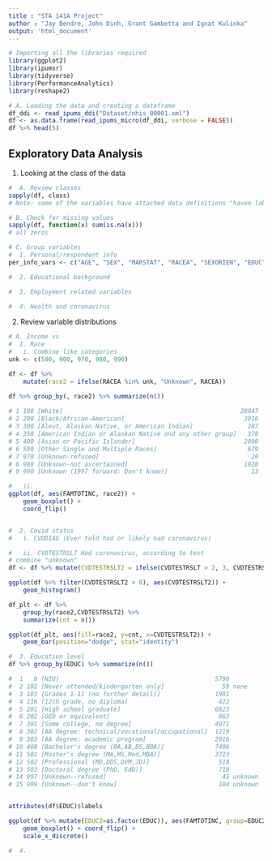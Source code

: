 ```yaml
---
title : "STA 141A Project"
author : "Jay Bendre, John Dinh, Grant Gambetta and Ignat Kulinka"
output: 'html_document'
--- 
```


```r
# Importing all the libraries required
library(ggplot2)
library(ipumsr)
library(tidyverse)
library(PerformanceAnalytics)
library(reshape2)
```

```r
# A. Loading the data and creating a dataframe
df_ddi <- read_ipums_ddi("Dataset/nhis_00001.xml")
df <- as.data.frame(read_ipums_micro(df_ddi, verbose = FALSE))
df %>% head(5)
```


## Exploratory Data Analysis

1. Looking at the class of the data
```r
#  A. Review classes
sapply(df, class)
# Note: some of the variables have attached data definitions "haven labeled"

# B. Check for missing values
sapply(df, function(x) sum(is.na(x)))
# all zeros

# C. Group variables
#  1. Personal/respondent info
per_info_vars <- c("AGE", "SEX", "MARSTAT", "RACEA", "SEXORIEN", "EDUC", "ASTATFLG", "CSTATFLG")

#  2. Educational background

#  3. Employment related variables

#  4. Health and coronavirus

```

2. Review variable distributions
```r
# A. Income vs
#  1. Race 
#   i. Combine like categories
unk <- c(580, 900, 970, 980, 990)

df <- df %>%
	mutate(race2 = ifelse(RACEA %in% unk, "Unknown", RACEA))

df %>% group_by(, race2) %>% summarize(n())
								
# 1 100 [White]                                                 28047
# 2 200 [Black/African-American]                                 3916
# 3 300 [Aleut, Alaskan Native, or American Indian]               287
# 4 350 [American Indian or Alaskan Native and any other group]   378
# 5 400 [Asian or Pacific Islander]                              2090
# 6 590 [Other Single and Multiple Races]                         679
# 7 970 [Unknown-refused]                                          20
# 8 980 [Unknown-not ascertained]                                1928
# 9 990 [Unknown (1997 forward: Don't know)]                       13

#   ii. 
ggplot(df, aes(FAMTOTINC, race2)) +
	geom_boxplot() +
	coord_flip()


#  2. Covid status
#   i. CVDDIAG (Ever told had or likely had coronavirus)

#   ii. CVDTESTRSLT Had coronavirus, according to test
# combine "unknown"
df <- df %>% mutate(CVDTESTRSLT2 = ifelse(CVDTESTRSLT > 2, 3, CVDTESTRSLT))

ggplot(df %>% filter(CVDTESTRSLT2 > 0), aes(CVDTESTRSLT2)) + 
	geom_histogram()

df_plt <- df %>% 
	group_by(race2,CVDTESTRSLT2) %>% 
	summarize(cnt = n())

ggplot(df_plt, aes(fill=race2, y=cnt, x=CVDTESTRSLT2)) + 
    geom_bar(position="dodge", stat="identity")

#  3. Education level
df %>% group_by(EDUC) %>% summarize(n())

#  1   0 [NIU]                                           5790 
#  2 102 [Never attended/kindergarten only]                59 none
#  3 103 [Grades 1-11 (no further detail)]               1981 
#  4 116 [12th grade, no diploma]                         422
#  5 201 [High school graduate]                          6823
#  6 202 [GED or equivalent]                              663
#  7 301 [Some college, no degree]                       4971
#  8 302 [AA degree: technical/vocational/occupational]  1219 
#  9 303 [AA degree: academic program]                   2916 
# 10 400 [Bachelor's degree (BA,AB,BS,BBA)]              7406
# 11 501 [Master's degree (MA,MS,Med,MBA)]               3723
# 12 502 [Professional (MD,DDS,DVM,JD)]                   518
# 13 503 [Doctoral degree (PhD, EdD)]                     718
# 14 997 [Unknown--refused]                                45 unknown
# 15 999 [Unknown--don't know]                            104 unknown 


attributes(df$EDUC)$labels

ggplot(df %>% mutate(EDUC2=as.factor(EDUC)), aes(FAMTOTINC, group=EDUC2)) +
	geom_boxplot() + coord_flip() +
	scale_x_discrete()

#  4. 



```
